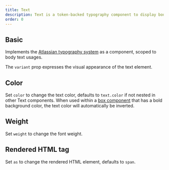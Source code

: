 ```yaml
---
title: Text
description: Text is a token-backed typography component to display body text.
order: 0
---
```



## Basic

Implements the [Atlassian typography system](/foundations/typography/) as a component, scoped to body text usages.

The `variant` prop expresses the visual appearance of the text element.

<Example Component={Basic} pacckageName="@atlaskit/primitives" />

## Color

Set `color` to change the text color, defaults to `text.color` if not nested in other Text components. When used within a [box component](/components/primitives/box) that has a bold background color, the text color will automatically be inverted.

<Example Component={ColorInverse} pacckageName="@atlaskit/primitives" />

## Weight

Set `weight` to change the font weight.

<Example Component={Weight} pacckageName="@atlaskit/primitives" />

## Rendered HTML tag

Set `as` to change the rendered HTML element, defaults to `span`.

<Example Component={AsElement} packageName="@atlaskit/primitives" />
